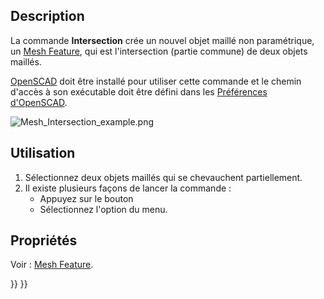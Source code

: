 <languages/>

{{Docnav/fr
|[[Mesh_Union/fr|Union]]
|[[Mesh_Difference/fr|Différence]]
|[[Mesh_Workbench/fr|Atelier Mesh]]
|IconL=Mesh_Union.svg
|IconR=Mesh_Difference.svg
|IconC=Workbench_Mesh.svg
}}

{{GuiCommand/fr
|Name=Mesh Intersection
|Name/fr=Mesh Intersection‏‎
|MenuLocation=Maillages → Opération booléenne → Créer une intersection
|Workbenches=[[Mesh_Workbench/fr|Mesh]]
|SeeAlso=[[Mesh_Union|Mesh Union]], [[Mesh_Difference|Mesh Différence]]
}}

==Description==

La commande '''Intersection''' crée un nouvel objet maillé non paramétrique, un [[Mesh_Feature/fr|Mesh Feature]], qui est l'intersection (partie commune) de deux objets maillés.

[http://www.openscad.org/ OpenSCAD] doit être installé pour utiliser cette commande et le chemin d'accès à son exécutable doit être défini dans les [[OpenSCAD_Preferences/fr|Préférences d'OpenSCAD]].

[[Image:Mesh_Intersection_example.png]]
{{Caption|A gauche deux objets maillés, à droite l'objet maillé qui est l'intersection de ces objets}}

<span id="Usage"></span>
==Utilisation==

# Sélectionnez deux objets maillés qui se chevauchent partiellement.
# Il existe plusieurs façons de lancer la commande :
#* Appuyez sur le bouton {{Button|[[Image:Mesh_Intersection.svg|16px]] [[Mesh_Intersection/fr|Créer une intersection]]}} 
#* Sélectionnez l'option {{MenuCommand|Maillages → Opération booléenne → [[Image:Mesh_Intersection.svg|16px]] Créer une intersection}} du menu.

<span id="Properties"></span>
==Propriétés==

Voir : [[Mesh_Feature/fr|Mesh Feature]].


{{Docnav/fr
|[[Mesh_Union/fr|Union]]
|[[Mesh_Difference/fr|Différence]]
|[[Mesh_Workbench/fr|Atelier Mesh]]
|IconL=Mesh_Union.svg
|IconR=Mesh_Difference.svg
|IconC=Workbench_Mesh.svg
}}

{{Mesh Tools navi{{#translation:}}}}
{{Userdocnavi{{#translation:}}}}
{{clear}}